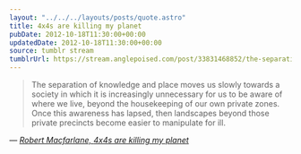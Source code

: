 ```yaml
---
layout: "../../../layouts/posts/quote.astro"
title: 4x4s are killing my planet
pubDate: 2012-10-18T11:30:00+00:00
updatedDate: 2012-10-18T11:30:00+00:00
source: tumblr stream
tumblrUrl: https://stream.anglepoised.com/post/33831468852/the-separation-of-knowledge-and-place-moves-us
---
```


> The separation of knowledge and place moves us slowly towards a society in which it is increasingly unnecessary for us to be aware of where we live, beyond the housekeeping of our own private zones. Once this awareness has lapsed, then landscapes beyond those private precincts become easier to manipulate for ill.

— <cite>[Robert Macfarlane, _4x4s are killing my planet_](https://www.theguardian.com/books/2005/jun/04/featuresreviews.guardianreview32)</cite>

